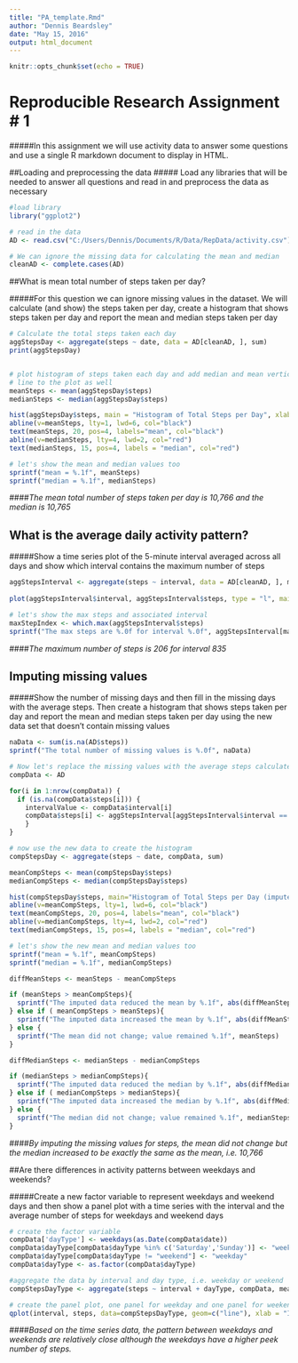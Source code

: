 ```yaml
---
title: "PA_template.Rmd"
author: "Dennis Beardsley"
date: "May 15, 2016"
output: html_document
---
```


```r
knitr::opts_chunk$set(echo = TRUE)
```

# Reproducible Research Assignment # 1

#####In this assignment we will use activity data to answer some questions and use a single R markdown document to display in HTML.

##Loading and preprocessing the data
##### Load any libraries that will be needed to answer all questions and read in and preprocess the data as necessary

```r

#load library 
library("ggplot2")

# read in the data
AD <- read.csv("C:/Users/Dennis/Documents/R/Data/RepData/activity.csv")

# We can ignore the missing data for calculating the mean and median
cleanAD <- complete.cases(AD)

```
##What is mean total number of steps taken per day?

#####For this question we can ignore missing values in the dataset. We will calculate (and show) the steps taken per day, create a histogram that shows steps taken per day and report the mean and median steps taken per day
```r
# Calculate the total steps taken each day
aggStepsDay <- aggregate(steps ~ date, data = AD[cleanAD, ], sum)
print(aggStepsDay)


# plot histogram of steps taken each day and add median and mean vertical
# line to the plot as well
meanSteps <- mean(aggStepsDay$steps)
medianSteps <- median(aggStepsDay$steps)

hist(aggStepsDay$steps, main = "Histogram of Total Steps per Day", xlab = "Number of Steps")
abline(v=meanSteps, lty=1, lwd=6, col="black")
text(meanSteps, 20, pos=4, labels="mean", col="black")
abline(v=medianSteps, lty=4, lwd=2, col="red")
text(medianSteps, 15, pos=4, labels = "median", col="red")

# let's show the mean and median values too
sprintf("mean = %.1f", meanSteps)
sprintf("median = %.1f", medianSteps)
```
####*The mean total number of steps taken per day is 10,766 and the median is 10,765*



## What is the average daily activity pattern?

#####Show a time series plot of the 5-minute interval averaged across all days and show which interval contains the maximum number of steps
```r
aggStepsInterval <- aggregate(steps ~ interval, data = AD[cleanAD, ], mean)
                              
plot(aggStepsInterval$interval, aggStepsInterval$steps, type = "l", main = "Average Daily Activity (steps)", xlab = "Interval", ylab = "Avg. Number of Steps")

# let's show the max steps and associated interval
maxStepIndex <- which.max(aggStepsInterval$steps)
sprintf("The max steps are %.0f for interval %.0f", aggStepsInterval[maxStepIndex, ]$steps, aggStepsInterval[maxStepIndex, ]$interval)
```
####*The maximum number of steps is 206 for interval 835*




## Imputing missing values 

#####Show the number of missing days and then fill in the missing days with the average steps. Then create a histogram that shows steps taken per day and report the mean and median steps taken per day using the new data set that doesn't contain missing values

```r
naData <- sum(is.na(AD$steps))
sprintf("The total number of missing values is %.0f", naData)

# Now let's replace the missing values with the average steps calculated earlier
compData <- AD

for(i in 1:nrow(compData)) {
  if (is.na(compData$steps[i])) { 
    intervalValue <- compData$interval[i]
    compData$steps[i] <- aggStepsInterval[aggStepsInterval$interval == intervalValue,]$steps
    }
}

# now use the new data to create the histogram
compStepsDay <- aggregate(steps ~ date, compData, sum)

meanCompSteps <- mean(compStepsDay$steps)
medianCompSteps <- median(compStepsDay$steps)

hist(compStepsDay$steps, main="Histogram of Total Steps per Day (imputed)", xlab="Number of Steps")
abline(v=meanCompSteps, lty=1, lwd=6, col="black")
text(meanCompSteps, 20, pos=4, labels="mean", col="black")
abline(v=medianCompSteps, lty=4, lwd=2, col="red")
text(medianCompSteps, 15, pos=4, labels = "median", col="red")

# let's show the new mean and median values too
sprintf("mean = %.1f", meanCompSteps)
sprintf("median = %.1f", medianCompSteps)

diffMeanSteps <- meanSteps - meanCompSteps

if (meanSteps > meanCompSteps){
  sprintf("The imputed data reduced the mean by %.1f", abs(diffMeanSteps))
} else if ( meanCompSteps > meanSteps){
  sprintf("The imputed data increased the mean by %.1f", abs(diffMeanSteps))
} else {
  sprintf("The mean did not change; value remained %.1f", meanSteps)
}

diffMedianSteps <- medianSteps - medianCompSteps

if (medianSteps > medianCompSteps){
  sprintf("The imputed data reduced the median by %.1f", abs(diffMedianSteps))
} else if ( medianCompSteps > medianSteps){
  sprintf("The imputed data increased the median by %.1f", abs(diffMedianSteps))
} else {
  sprintf("The median did not change; value remained %.1f", medianSteps)
}

```
####*By imputing the missing values for steps, the mean did not change but the median increased to be exactly the same as the mean, i.e. 10,766*


##Are there differences in activity patterns between weekdays and weekends?

#####Create a new factor variable to represent weekdays and weekend days and then show a panel plot with a time series with the interval and the average number of steps for weekdays and weekend days

```r
# create the factor variable
compData['dayType'] <- weekdays(as.Date(compData$date))
compData$dayType[compData$dayType %in% c('Saturday','Sunday')] <- "weekend"
compData$dayType[compData$dayType != "weekend"] <- "weekday"
compData$dayType <- as.factor(compData$dayType)

#aggregate the data by interval and day type, i.e. weekday or weekend
compStepsDayType <- aggregate(steps ~ interval + dayType, compData, mean)

# create the panel plot, one panel for weekday and one panel for weekend
qplot(interval, steps, data=compStepsDayType, geom=c("line"), xlab = "Interval", ylab = "Avg. Number of Steps") + facet_wrap(~ dayType, ncol =1)

```

####*Based on the time series data, the pattern between weekdays and weekends are relatively close although the weekdays have a higher peek number of steps.*